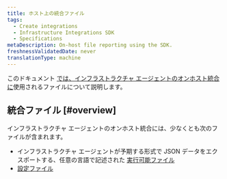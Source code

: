 ```yaml
---
title: ホスト上の統合ファイル
tags:
  - Create integrations
  - Infrastructure Integrations SDK
  - Specifications
metaDescription: On-host file reporting using the SDK.
freshnessValidatedDate: never
translationType: machine
---
```


このドキュメント [では、インフラストラクチャ エージェントのオンホスト統合に](/docs/infrastructure/host-integrations/installation/install-infrastructure-host-integrations)使用されるファイルについて説明します。

## 統合ファイル [#overview]

インフラストラクチャ エージェントのオンホスト統合には、少なくとも次のファイルが含まれます。

* インフラストラクチャ エージェントが予期する形式で JSON データをエクスポートする、任意の言語で記述された [実行可能ファイル](/docs/infrastructure/infrastructure-integrations/custom-integrations/create-integration-executable-file)
* [設定ファイル](/docs/create-integrations/infrastructure-integrations-sdk/specifications/host-integrations-standard-configuration-format)

